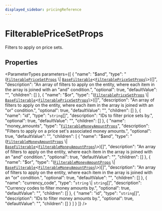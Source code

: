 ```yaml
---
displayed_sidebar: pricingReference
---
```



# FilterablePriceSetProps

Filters to apply on price sets.

## Properties

<ParameterTypes parameters={[
  {
    "name": "$and",
    "type": "([`FilterablePriceSetProps`](FilterablePriceSetProps.mdx) \\| [`BaseFilterable`](BaseFilterable.mdx)<[`FilterablePriceSetProps`](FilterablePriceSetProps.mdx)\\>)[]",
    "description": "An array of filters to apply on the entity, where each item in the array is joined with an \"and\" condition.",
    "optional": true,
    "defaultValue": "",
    "children": []
  },
  {
    "name": "$or",
    "type": "([`FilterablePriceSetProps`](FilterablePriceSetProps.mdx) \\| [`BaseFilterable`](BaseFilterable.mdx)<[`FilterablePriceSetProps`](FilterablePriceSetProps.mdx)\\>)[]",
    "description": "An array of filters to apply on the entity, where each item in the array is joined with an \"or\" condition.",
    "optional": true,
    "defaultValue": "",
    "children": []
  },
  {
    "name": "id",
    "type": "`string`[]",
    "description": "IDs to filter price sets by.",
    "optional": true,
    "defaultValue": "",
    "children": []
  },
  {
    "name": "money_amounts",
    "type": "[`FilterableMoneyAmountProps`](FilterableMoneyAmountProps.mdx)",
    "description": "Filters to apply on a price set's associated money amounts.",
    "optional": true,
    "defaultValue": "",
    "children": [
      {
        "name": "$and",
        "type": "([`FilterableMoneyAmountProps`](FilterableMoneyAmountProps.mdx) \\| [`BaseFilterable`](BaseFilterable.mdx)<[`FilterableMoneyAmountProps`](FilterableMoneyAmountProps.mdx)\\>)[]",
        "description": "An array of filters to apply on the entity, where each item in the array is joined with an \"and\" condition.",
        "optional": true,
        "defaultValue": "",
        "children": []
      },
      {
        "name": "$or",
        "type": "([`FilterableMoneyAmountProps`](FilterableMoneyAmountProps.mdx) \\| [`BaseFilterable`](BaseFilterable.mdx)<[`FilterableMoneyAmountProps`](FilterableMoneyAmountProps.mdx)\\>)[]",
        "description": "An array of filters to apply on the entity, where each item in the array is joined with an \"or\" condition.",
        "optional": true,
        "defaultValue": "",
        "children": []
      },
      {
        "name": "currency_code",
        "type": "`string` \\| `string`[]",
        "description": "Currency codes to filter money amounts by.",
        "optional": true,
        "defaultValue": "",
        "children": []
      },
      {
        "name": "id",
        "type": "`string`[]",
        "description": "IDs to filter money amounts by.",
        "optional": true,
        "defaultValue": "",
        "children": []
      }
    ]
  }
]} />
